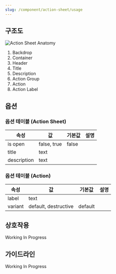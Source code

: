 ```yaml
---
slug: /component/action-sheet/usage
---
```


## 구조도

<Anatomy>![Action Sheet Anatomy](./anatomy.png)</Anatomy>

1. Backdrop
2. Container
3. Header
4. Title
5. Description
6. Action Group
7. Action
8. Action Label

## 옵션

### 옵션 테이블 (Action Sheet)

| 속성        | 값          | 기본값 | 설명 |
| ----------- | ----------- | ------ | ---- |
| is open     | false, true | false  |      |
| title       | text        |        |      |
| description | text        |        |      |

### 옵션 테이블 (Action)

| 속성    | 값                   | 기본값  | 설명 |
| ------- | -------------------- | ------- | ---- |
| label   | text                 |         |      |
| variant | default, destructive | default |      |

## 상호작용

Working In Progress

## 가이드라인

Working In Progress
